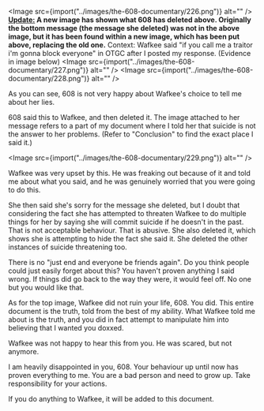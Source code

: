 
<Image src={import("../images/the-608-documentary/226.png")} alt="" />
**<ins>Update:</ins> A new image has shown what 608 has deleted above.
Originally the bottom message (the message she deleted) was not in the above
image, but it has been found within a new image, which has been put above,
replacing the old one.** Context: Wafkee said "if you call me a traitor i'm
gonna block everyone" in OTGC after I posted my response. (Evidence in image
below)
<Image src={import("../images/the-608-documentary/227.png")} alt="" />
<Image src={import("../images/the-608-documentary/228.png")} alt="" />

As you can see, 608 is not very happy about Wafkee's choice to tell me about her lies.

608 said this to Wafkee, and then deleted it. The image attached to her message refers to a part of my document where I told her that suicide is not the answer to her problems. (Refer to "Conclusion" to find the exact place I said it.)

<Image src={import("../images/the-608-documentary/229.png")} alt="" />

Wafkee was very upset by this. He was freaking out because of it and told me about what you said, and he was genuinely worried that you were going to do this.

She then said she's sorry for the message she deleted, but I doubt that considering the fact she has attempted to threaten Wafkee to do multiple things for her by saying she will commit suicide if he doesn't in the past. That is not acceptable behaviour. That is abusive. She also deleted it, which shows she is attempting to hide the fact she said it. She deleted the other instances of suicide threatening too.

There is no "just end and everyone be friends again". Do you think people could just easily forget about this? You haven't proven anything I said wrong. If things did go back to the way they were, it would feel off. No one but you would like that.

As for the top image, Wafkee did not ruin your life, 608. You did. This entire document is the truth, told from the best of my ability. What Wafkee told me about is the truth, and you did in fact attempt to manipulate him into believing that I wanted you doxxed.

Wafkee was not happy to hear this from you. He was scared, but not anymore.

I am heavily disappointed in you, 608. Your behaviour up until now has proven everything to me. You are a bad person and need to grow up. Take responsibility for your actions.

If you do anything to Wafkee, it will be added to this document.
